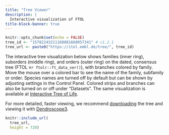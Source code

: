 ```yaml
---
title: "Tree Viewer"
description: |
  Interactive visualization of FTOL
title-block-banner: true
---
```


```r
knitr::opts_chunk$set(echo = FALSE)
tree_id <- "15782243211168881668057341" # v1.2.1
tree_url <- paste0("https://itol.embl.de/tree/", tree_id)
```

The interactive tree visualization below shows families (inner ring), suborders (middle ring), and orders (outer ring) on the dated, consensus tree (FTOL v`r ftolr::ft_data_ver()`), with branches colored by family. Move the mouse over a colored bar to see the name of the family, subfamily or order. Species names are turned off by default but can be shown by adjusting settings in the Control Panel. Colored strips and branches can also be turned on or off under "Datasets". The same visualization is available at [Interactive Tree of Life](`r tree_url`).

For more detailed, faster viewing, we recommend [downloading](https://fernphy.github.io/downloads.html) the tree and viewing it with [Dendroscope3](https://uni-tuebingen.de/fakultaeten/mathematisch-naturwissenschaftliche-fakultaet/fachbereiche/informatik/lehrstuehle/algorithms-in-bioinformatics/software/dendroscope/).

```r
knitr::include_url(
  tree_url,
  height = 720)
```